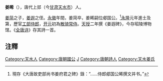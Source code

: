 '''姜晞'''（{{bd|?||?|}}），唐代上邽（今[[甘肃|甘肃]][[天水市|天水市]]）人。

[[姜简|姜简]]之子，[[姜遐|姜遐]]之侄。[[永徽|永徽]]年間，姜简卒，姜晞嗣位郕国公。<ref>現存《大唐故吏部尚书姜府君之碑》錄：“……侍郎郕国公晞撰文并书。”</ref>[[永隆_(唐朝)|永隆]]元年進士及第，歷官[[工部|工部]][[侍郎|侍郎]]，[[开元|开元]]初為[[散骑常侍|散骑常侍]]。[[天授|天授]]二年撰《姜遐碑》，今存昭陵博物馆。《[[全唐诗|全唐诗]]》存其詩一首。

==注釋==
{{reflist}}

[[Category:天水人|Category:天水人]]
[[Category:唐朝國公|Category:唐朝國公]]
[[Category:唐朝工部侍郎|J]]
[[Category:唐朝詩人|Category:唐朝詩人]]
[[Category:天水姜氏|Category:天水姜氏]]